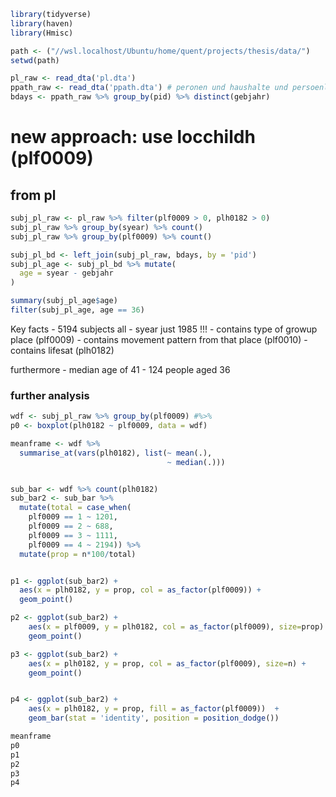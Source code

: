 ```{r, echo=FALSE}
library(tidyverse)
library(haven)
library(Hmisc)

path <- ("//wsl.localhost/Ubuntu/home/quent/projects/thesis/data/")
setwd(path)

pl_raw <- read_dta('pl.dta')
ppath_raw <- read_dta('ppath.dta') # peronen und haushalte und persoenliches
bdays <- ppath_raw %>% group_by(pid) %>% distinct(gebjahr)

```




# new approach: use locchildh (plf0009)
## from pl
```{r}
subj_pl_raw <- pl_raw %>% filter(plf0009 > 0, plh0182 > 0)
subj_pl_raw %>% group_by(syear) %>% count()
subj_pl_raw %>% group_by(plf0009) %>% count()

subj_pl_bd <- left_join(subj_pl_raw, bdays, by = 'pid')
subj_pl_age <- subj_pl_bd %>% mutate(
  age = syear - gebjahr
)

summary(subj_pl_age$age)
filter(subj_pl_age, age == 36)
```
Key facts
- 5194 subjects all
- syear just 1985 !!!
- contains type of growup place (plf0009)
- contains movement pattern from that place (plf0010)
- contains lifesat (plh0182)

furthermore
- median age of 41
- 124 people aged 36

### further analysis

```{r}

wdf <- subj_pl_raw %>% group_by(plf0009) #%>% 
p0 <- boxplot(plh0182 ~ plf0009, data = wdf)

meanframe <- wdf %>%
  summarise_at(vars(plh0182), list(~ mean(.),
                                   ~ median(.)))


sub_bar <- wdf %>% count(plh0182)
sub_bar2 <- sub_bar %>%
  mutate(total = case_when(
    plf0009 == 1 ~ 1201,
    plf0009 == 2 ~ 688,
    plf0009 == 3 ~ 1111,
    plf0009 == 4 ~ 2194)) %>% 
  mutate(prop = n*100/total)


p1 <- ggplot(sub_bar2) + 
  aes(x = plh0182, y = prop, col = as_factor(plf0009)) + 
  geom_point()

p2 <- ggplot(sub_bar2) +
    aes(x = plf0009, y = plh0182, col = as_factor(plf0009), size=prop) + 
    geom_point()

p3 <- ggplot(sub_bar2) +
    aes(x = plh0182, y = prop, col = as_factor(plf0009), size=n) + 
    geom_point()


p4 <- ggplot(sub_bar2) +
    aes(x = plh0182, y = prop, fill = as_factor(plf0009))  +
    geom_bar(stat = 'identity', position = position_dodge())

meanframe
p0
p1
p2
p3
p4

```

